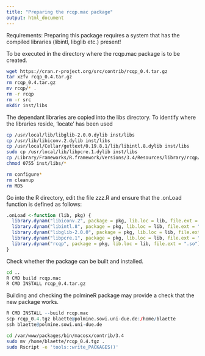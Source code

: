 ```yaml
---
title: "Preparing the rcqp.mac package"
output: html_document
---
```


Requirements: Preparing this package requires a system that has the compiled
libraries (libintl, libglib etc.) present!

To be executed in the directory where the rcqp.mac package is to 
be created.

```sh
wget https://cran.r-project.org/src/contrib/rcqp_0.4.tar.gz
tar xzfv rcqp_0.4.tar.gz
rm rcqp_0.4.tar.gz
mv rcqp/* .
rm -r rcqp
rm -r src
mkdir inst/libs
```

The dependant libraries are copied into the libs directory. To identify 
where the libraries reside, 'locate' has been used 

```sh
cp /usr/local/lib/libglib-2.0.0.dylib inst/libs
cp /usr/lib/libiconv.2.dylib inst/libs
cp /usr/local/Cellar/gettext/0.19.8.1/lib/libintl.8.dylib inst/libs
sudo cp /usr/local/lib/libpcre.1.dylib inst/libs
cp /Library/Frameworks/R.framework/Versions/3.4/Resources/library/rcqp/libs/rcqp.so inst/libs
chmod 0755 inst/libs/*

rm configure*
rm cleanup
rm MD5
```

Go into the R directory, edit the file zzz.R and ensure that the .onLoad
function is defined as follows:

```r
.onLoad <-function (lib, pkg) {
  library.dynam("libiconv.2", package = pkg, lib.loc = lib, file.ext = ".dylib")
  library.dynam("libintl.8", package = pkg, lib.loc = lib, file.ext = ".dylib")
  library.dynam("libglib-2.0.0", package = pkg, lib.loc = lib, file.ext = ".dylib")
  library.dynam("libpcre.1", package = pkg, lib.loc = lib, file.ext = ".dylib")
  library.dynam("rcqp", package = pkg, lib.loc = lib, file.ext = ".so")
}
```

Check whether the package can be built and installed.

```sh
cd ..
R CMD build rcqp.mac
R CMD INSTALL rcqp_0.4.tar.gz
```

Building and checking the polmineR package may provide a check that the 
new package works.

```r
R CMD INSTALL --build rcqp.mac
scp rcqp_0.4.tgz blaette@polmine.sowi.uni-due.de:/home/blaette
ssh blaette@polmine.sowi.uni-due.de
```

```sh
cd /var/www/packages/bin/macosx/contrib/3.4
sudo mv /home/blaette/rcqp_0.4.tgz .
sudo Rscript -e 'tools::write_PACKAGES()'
```

```r
```
